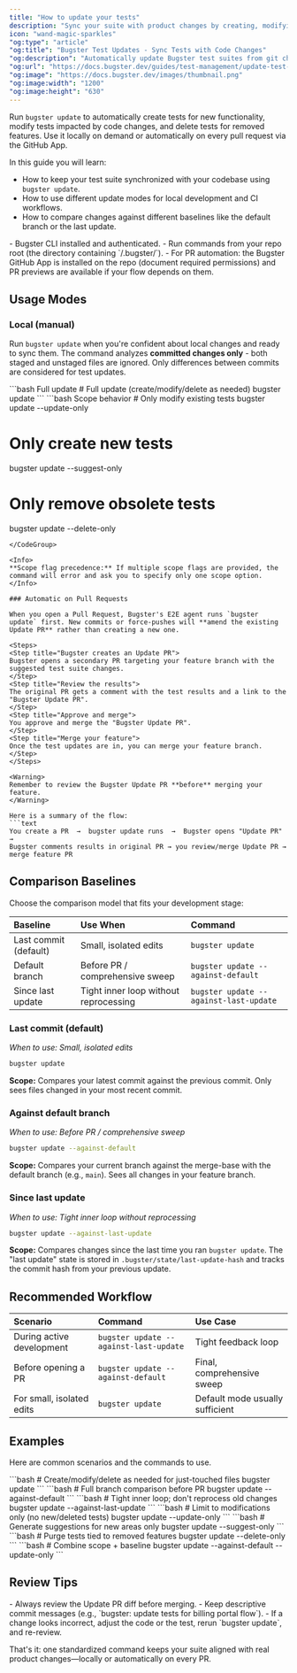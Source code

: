 ```yaml
---
title: "How to update your tests"
description: "Sync your suite with product changes by creating, modifying, and removing tests via `bugster update`."
icon: "wand-magic-sparkles"
"og:type": "article"
"og:title": "Bugster Test Updates - Sync Tests with Code Changes"
"og:description": "Automatically update Bugster test suites from git changes. PR automation, incremental updates, and comparison baselines for evolving codebases."
"og:url": "https://docs.bugster.dev/guides/test-management/update-test-suite"
"og:image": "https://docs.bugster.dev/images/thumbnail.png"
"og:image:width": "1200"
"og:image:height": "630"
---
```


Run `bugster update` to automatically create tests for new functionality, modify tests impacted by code changes, and delete tests for removed features. Use it locally on demand or automatically on every pull request via the GitHub App.

In this guide you will learn:
- How to keep your test suite synchronized with your codebase using `bugster update`.
- How to use different update modes for local development and CI workflows.
- How to compare changes against different baselines like the default branch or the last update.

<Card title="Prerequisites">
- Bugster CLI installed and authenticated.
- Run commands from your repo root (the directory containing `/.bugster/`).
- For PR automation: the Bugster GitHub App is installed on the repo (document required permissions) and PR previews are available if your flow depends on them.
</Card>

## Usage Modes

### Local (manual)

Run `bugster update` when you're confident about local changes and ready to sync them. The command analyzes **committed changes only** - both staged and unstaged files are ignored. Only differences between commits are considered for test updates.

<CodeGroup>
```bash Full update
# Full update (create/modify/delete as needed)
bugster update
```
```bash Scope behavior
# Only modify existing tests
bugster update --update-only

# Only create new tests
bugster update --suggest-only

# Only remove obsolete tests
bugster update --delete-only
```
</CodeGroup>

<Info>
**Scope flag precedence:** If multiple scope flags are provided, the command will error and ask you to specify only one scope option.
</Info>

### Automatic on Pull Requests

When you open a Pull Request, Bugster's E2E agent runs `bugster update` first. New commits or force-pushes will **amend the existing Update PR** rather than creating a new one.

<Steps>
<Step title="Bugster creates an Update PR">
Bugster opens a secondary PR targeting your feature branch with the suggested test suite changes.
</Step>
<Step title="Review the results">
The original PR gets a comment with the test results and a link to the "Bugster Update PR".
</Step>
<Step title="Approve and merge">
You approve and merge the "Bugster Update PR".
</Step>
<Step title="Merge your feature">
Once the test updates are in, you can merge your feature branch.
</Step>
</Steps>

<Warning>
Remember to review the Bugster Update PR **before** merging your feature.
</Warning>

Here is a summary of the flow:
```text
You create a PR  →  bugster update runs  →  Bugster opens "Update PR" → 
Bugster comments results in original PR → you review/merge Update PR → merge feature PR
```

## Comparison Baselines

Choose the comparison model that fits your development stage:

| Baseline | Use When | Command |
| :--- | :--- | :--- |
| Last commit (default) | Small, isolated edits | `bugster update` |
| Default branch | Before PR / comprehensive sweep | `bugster update --against-default` |
| Since last update | Tight inner loop without reprocessing | `bugster update --against-last-update` |

### Last commit (default)
*When to use: Small, isolated edits*

```bash
bugster update
```
**Scope:** Compares your latest commit against the previous commit. Only sees files changed in your most recent commit.

### Against default branch  
*When to use: Before PR / comprehensive sweep*

```bash
bugster update --against-default
```
**Scope:** Compares your current branch against the merge-base with the default branch (e.g., `main`). Sees all changes in your feature branch.

### Since last update
*When to use: Tight inner loop without reprocessing*

```bash
bugster update --against-last-update
```
**Scope:** Compares changes since the last time you ran `bugster update`. The "last update" state is stored in `.bugster/state/last-update-hash` and tracks the commit hash from your previous update.

## Recommended Workflow

| Scenario | Command | Use Case |
| :--- | :--- | :--- |
| During active development | `bugster update --against-last-update` | Tight feedback loop |
| Before opening a PR | `bugster update --against-default` | Final, comprehensive sweep |
| For small, isolated edits | `bugster update` | Default mode usually sufficient |

## Examples

Here are common scenarios and the commands to use.

<AccordionGroup>
<Accordion title="Default update for recently touched files">
```bash
# Create/modify/delete as needed for just-touched files
bugster update
```
</Accordion>
<Accordion title="Full branch comparison before creating a PR">
```bash
# Full branch comparison before PR
bugster update --against-default
```
</Accordion>
<Accordion title="Tight inner loop without reprocessing old changes">
```bash
# Tight inner loop; don't reprocess old changes
bugster update --against-last-update
```
</Accordion>
<Accordion title="Limit to modifications only (no new/deleted tests)">
```bash
# Limit to modifications only (no new/deleted tests)
bugster update --update-only
```
</Accordion>
<Accordion title="Generate suggestions for new areas only">
```bash
# Generate suggestions for new areas only
bugster update --suggest-only
```
</Accordion>
<Accordion title="Purge tests tied to removed features">
```bash
# Purge tests tied to removed features
bugster update --delete-only
```
</Accordion>
<Accordion title="Combine scope and baseline">
```bash
# Combine scope + baseline
bugster update --against-default --update-only
```
</Accordion>
</AccordionGroup>

## Review Tips

<Tip>
- Always review the Update PR diff before merging.
- Keep descriptive commit messages (e.g., `bugster: update tests for billing portal flow`).
- If a change looks incorrect, adjust the code or the test, rerun `bugster update`, and re-review.
</Tip>

That's it: one standardized command keeps your suite aligned with real product changes—locally or automatically on every PR.
